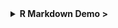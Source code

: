 

<details>
<summary class="btn_code"> **R Markdown Demo >** </summary>


<h2> R Markdown </h2>

> R Markdown keeps your plots, output, and analysis all in one place. No more outdated charts and data floating around.
>
> You are currently reading the output of an R Markdown document. Markdown is a simple syntax for authoring HTML, PDF, and Word documents. For more details on using R Markdown see <http://rmarkdown.rstudio.com>.

<h2> 2. A motivational example  </h2>

> [Scary changes: A Reproducible workflow](https://youtu.be/s3JldKoA0zw)

<h2> 3. Markdown basics </h2>

>  https://slides.djnavarro.net/starting-rmarkdown/#17

<br>

<h3> The YAML </h3>

The YAML ("Yet Another Markup Language") is the document settings stored atop the R Markdown document, bounded on each end by `---`. When you first create a new `.Rmd` the YAML will look something like this:


    ---
    title: "Document title"
    author: "Author"
    date: "MM/DD/YYYY"
    output: html_document
    ---


<h2> 4. Demo time </h2>

```{r}
library(tidyverse)
library(ggweekly) #remotes::install_github("gadenbuie/ggweekly")

start <- "2021-04-05"
end <- as.Date(start) + 8

ggweek_planner(
  start_day = start, 
  end_day = end,
  highlight_days = tibble(day = "2021-04-09", 
                          label = "HOTSPRINGS!!", 
                          color = "hotpink",
                          fill  = "hotpink")
) +
  labs(title = "My Yellowstone Trip")
```


<h3> Code chunk options </h3>

Chunk options are options designated in the code chunk header that determine what appears or does not appear in the final document. 

For more information on code chunk options in R Markdown, see Chapter 11 in the [R Markdown Cookbook](https://bookdown.org/yihui/rmarkdown-cookbook/chunk-options.html).

Here are some common chunk options:

-   `echo = FALSE`: do not show the code in the knitted document
-   `include = FALSE`: do not include code or any outputs in knitted document
-   `message = FALSE`: suppress messages when knit
-   `warning = FALSE`: suppress warnings when knit
-   `eval = FALSE`: do not evaluate this code

<h3> Customization </h3>

Let's make some changes to the YAML in our .Rmd to change the output document. 

**Let's try the following:**

-   `toc: true`: add a table of contents based on header hierarchies
-   `toc_float: true`: make it a floating TOC
-   `number_sections: true`: add numbered sections based on header hierarchy
-   `theme: _____`: add a bootstrap theme
-   `code_folding: hide`: code is default hidden, but available if the reader clicks on the 'Code' button created

<br>

To add options to the YAML, add them as "children" under the `html_document:` section. 

**Beware of spacing here**. You add 2 spaces of indentation for each new sub-level in the YAML hierarchy.


    ---
    title: "Level up in R Markdown"
    subtitle: "UCSB QMSS seminar series (February 2021)"
    author: "Allison Horst"
    output: 
      html_document:
        toc: true
        toc_float: true
        number_sections: true
        theme: flatly
        code_folding: hide
    --- 


<h4> For more markdown themes visit: <https://bootswatch.com/3/> </h4>


<br>

<div class="yoda">
### More Markdown resources {-}

<img src="../images/yoda_baby_sq.png" class="yoda-img">

-   [The R Markdown Cookbook](https://bookdown.org/yihui/rmarkdown-cookbook/) by Yihui Xie, Christophe Dervieux, Emily Riederer
-   [R Markdown: the Definitive Guide](https://bookdown.org/yihui/rmarkdown/) by Yihui Xie, J. J. Allaire, Garrett Grolemund
-   [RStudio's R Markdown site](https://rmarkdown.rstudio.com/)
-   [R Markdown Reference Guide](https://www.rstudio.com/wp-content/uploads/2015/03/rmarkdown-reference.pdf)
-   [RStudio's R Markdown lesson series](https://rmarkdown.rstudio.com/lesson-1.html)
-   [Alison Hill's Advanced R Markdown workshop](https://alison.rbind.io/project/advanced-r-markdown/)

</div>


</details>



